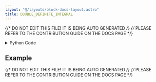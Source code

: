 ```yaml
---
layout: "@/layouts/block-docs-layout.astro"
title: DOUBLE_DEFINITE_INTEGRAL
---
```


{/* DO NOT EDIT THIS FILE! IT IS BEING AUTO GENERATED */}
{/* PLEASE REFER TO THE CONTRIBUTION GUIDE ON THE DOCS PAGE */}


<PythonDocsDisplay docstring={docstring} />

<details>
<summary>Python Code</summary>

```python
from flojoy import flojoy, Scalar
from scipy import integrate
from sympy import parse_expr, lambdify


@flojoy(deps={"sympy": "1.12"})
def DOUBLE_DEFINITE_INTEGRAL(
    function: str = "",
    upper_bound_x: float = 0.0,
    lower_bound_x: float = 0.0,
    upper_bound_y: float = 0.0,
    lower_bound_y: float = 0.0,
) -> Scalar:
    """The DOUBLE_DEFINITE_INTEGRAL node takes a function, upper, and lower bounds as input.

    It then computes a double integral of the given function.

    Example of proper syntax for the function input:
    2*x*y

    Example of improper syntax for the function input:
    2xy

    Parameters
    ----------
    function : str
        The function that we are integrating.
    upper_bound_x : float
        The upper bound for x.
    lower_bound_x : float
        The lower bound for x.
    upper_bound_y : float
        The upper bound for y.
    lower_bound_y : float
        The lower bound for y.

    Returns
    -------
    Scalar
        The result of the double definite integral.
    """

    func = parse_expr(function)
    symbols = tuple(func.free_symbols)

    f = lambdify(symbols, func)

    result = integrate.nquad(
        f, [(lower_bound_x, upper_bound_x), (lower_bound_y, upper_bound_y)]
    )[0]

    return Scalar(c=result)

```

[Find this Flojoy Block on GitHub](https://github.com/flojoy-ai/blocks/blob/main/blocks/TRANSFORMERS/CALCULUS/DOUBLE_DEFINITE_INTEGRAL/DOUBLE_DEFINITE_INTEGRAL.py)

</details>

## Example


<GetHelpWidget />


<AppDisplay app={app} blockName="DOUBLE_DEFINITE_INTEGRAL" client:visible />


<Example />

{/* DO NOT EDIT THIS FILE! IT IS BEING AUTO GENERATED */}
{/* PLEASE REFER TO THE CONTRIBUTION GUIDE ON THE DOCS PAGE */}
